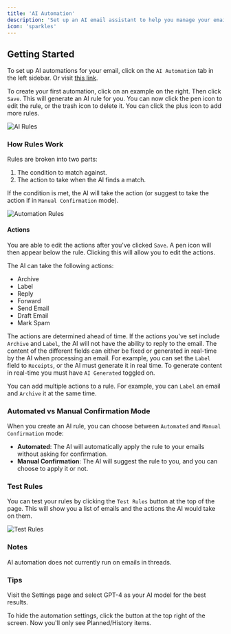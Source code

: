 ```yaml
---
title: 'AI Automation'
description: 'Set up an AI email assistant to help you manage your emails faster.'
icon: 'sparkles'
---
```


## Getting Started

To set up AI automations for your email, click on the `AI Automation` tab in the left sidebar. Or visit [this link](https://www.getinboxzero.com/automation).

To create your first automation, click on an example on the right. Then click `Save`. This will generate an AI rule for you.
You can now click the pen icon to edit the rule, or the trash icon to delete it.
You can click the plus icon to add more rules.

![AI Rules](/images/ai-rules.png)

### How Rules Work

Rules are broken into two parts:

1. The condition to match against.
2. The action to take when the AI finds a match.

If the condition is met, the AI will take the action (or suggest to take the action if in `Manual Confirmation` mode).

![Automation Rules](/images/automation-rule.png)

#### Actions

You are able to edit the actions after you've clicked `Save`.
A pen icon will then appear below the rule.
Clicking this will allow you to edit the actions.

The AI can take the following actions:

* Archive
* Label
* Reply
* Forward
* Send Email
* Draft Email
* Mark Spam

The actions are determined ahead of time. If the actions you've set include `Archive` and `Label`, the AI will not have the ability to reply to the email.
The content of the different fields can either be fixed or generated in real-time by the AI when processing an email.
For example, you can set the `Label` field to `Receipts`, or the AI must generate it in real time.
To generate content in real-time you must have `AI Generated` toggled on.

You can add multiple actions to a rule. For example, you can `Label` an email and `Archive` it at the same time.

### Automated vs Manual Confirmation Mode

When you create an AI rule, you can choose between `Automated` and `Manual Confirmation` mode:

* **Automated**: The AI will automatically apply the rule to your emails without asking for confirmation.
* **Manual Confirmation**: The AI will suggest the rule to you, and you can choose to apply it or not.

### Test Rules

You can test your rules by clicking the `Test Rules` button at the top of the page.
This will show you a list of emails and the actions the AI would take on them.

![Test Rules](/images/test-rules.png)

### Notes

AI automation does not currently run on emails in threads.

### Tips

<Tip>

Visit the Settings page and select GPT-4 as your AI model for the best results.

</Tip>


<Tip>

To hide the automation settings, click the button at the top right of the screen. Now you'll only see Planned/History items.

</Tip>
